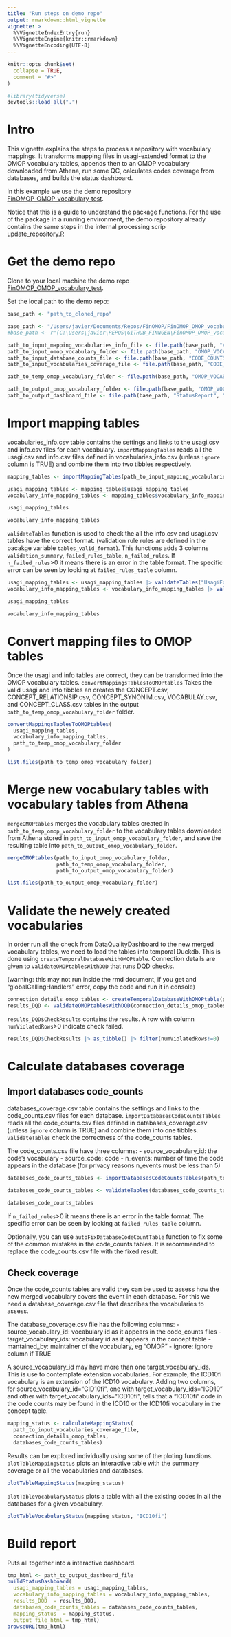 ```yaml
---
title: "Run steps on demo repo"
output: rmarkdown::html_vignette
vignette: >
  %\VignetteIndexEntry{run}
  %\VignetteEngine{knitr::rmarkdown}
  %\VignetteEncoding{UTF-8}
---
```


```r
knitr::opts_chunk$set(
  collapse = TRUE,
  comment = "#>"
)
```

```r
#library(tidyverse)
devtools::load_all(".")
```

# Intro 
This vignette explains the steps to process a repository with vocabulary mappings. 
It transforms mapping files in usagi-extended format to the OMOP vocabulary tables, appends then to an OMOP vocabulary downloaded from Athena, 
run some QC, calculates codes coverage from databases, and builds the status dashboard. 

In this example we use the demo repository [FinOMOP_OMOP_vocabulary_test](github.com/FinOMOP/FinOMOP_OMOP_vocabulary_test). 

Notice that this is a guide to understand the package functions. 
For the use of the package in a running environment, the demo repository already contains the same steps in the internal processing scrip [update_repository.R](https://github.com/FinOMOP/FinOMOP_OMOP_vocabulary_test/blob/development/SCRIPTS/R_repo_management/R_scripts/update_repository.R)


# Get the demo repo
Clone to your local machine the demo repo [FinOMOP_OMOP_vocabulary_test](github.com/FinOMOP/FinOMOP_OMOP_vocabulary_test). 

Set the local path to the demo repo:

```r
base_path <- "path_to_cloned_repo"
```

```r
base_path <- "/Users/javier/Documents/Repos/FinOMOP/FinOMOP_OMOP_vocabulary_test"
#base_path <- r"(C:\Users\javier\REPOS\GITHUB_FINNGEN\FinOMOP_OMOP_vocabulary)"
```

```r
path_to_input_mapping_vocabularies_info_file <- file.path(base_path, "VOCABULARIES", "vocabularies_info.csv")
path_to_input_omop_vocabulary_folder <- file.path(base_path, "OMOP_VOCABULARIES", "input_omop_vocabulary")
path_to_input_database_counts_file <- file.path(base_path, "CODE_COUNTS", "databases_coverage.csv")
path_to_input_vocabularies_coverage_file <- file.path(base_path, "CODE_COUNTS", "vocabularies_coverage.csv")

path_to_temp_omop_vocabulary_folder <- file.path(base_path, "OMOP_VOCABULARIES", "temp_omop_vocabulary")

path_to_output_omop_vocabulary_folder <- file.path(base_path, "OMOP_VOCABULARIES", "output_omop_vocabulary")
path_to_output_dashboard_file <- file.path(base_path, "StatusReport", "dashboard.html")
```



# Import mapping tables
vocabularies_info.csv table contains the settings and  links to the usagi.csv and info.csv files for each vocabulary.
`importMappingTables` reads all the usagi.csv and info.csv files defined in vocabularies_info.csv (unless `ignore` column is TRUE) and combine them into two tibbles respectively. 

```r
mapping_tables <- importMappingTables(path_to_input_mapping_vocabularies_info_file)

usagi_mapping_tables <- mapping_tables$usagi_mapping_tables
vocabulary_info_mapping_tables <- mapping_tables$vocabulary_info_mapping_tables
```

```r
usagi_mapping_tables
```

```r
vocabulary_info_mapping_tables
```

`validateTables` function is used to check the all the info.csv and usagi.csv tables have the correct format. 
(validation rule rules are defined in the pacakge variable `tables_valid_format`). 
This functions adds 3 columns `validation_summary`, `failed_rules_table`, `n_failed_rules`. 
If `n_failed_rules`>0 it means there is an error in the table format. The specific error can be seen by looking at `failed_rules_table` column. 

```r
usagi_mapping_tables <- usagi_mapping_tables |> validateTables("UsagiForCCR")
vocabulary_info_mapping_tables <- vocabulary_info_mapping_tables |> validateTables("VocabularyInfo")
```


```r
usagi_mapping_tables
```

```r
vocabulary_info_mapping_tables
```


# Convert mapping files to OMOP tables 

Once the usagi and info tables are correct, they can be transformed into the OMOP vocabulary tables. 
`convertMappingsTablesToOMOPtables` Takes the valid usagi and info tibbles an creates the 
CONCEPT.csv, CONCEPT_RELATIONSIP.csv, CONCEPT_SYNONIM.csv, VOCABULAY.csv, and CONCEPT_CLASS.csv tables in the output 
`path_to_temp_omop_vocabulary_folder` folder.

```r
convertMappingsTablesToOMOPtables(
  usagi_mapping_tables,
  vocabulary_info_mapping_tables,
  path_to_temp_omop_vocabulary_folder
)
```

```r
list.files(path_to_temp_omop_vocabulary_folder)
```

# Merge new vocabulary tables with vocabulary tables from Athena
`mergeOMOPtables` merges the vocabulary tables created in `path_to_temp_omop_vocabulary_folder` to the vocabulary tables downloaded from Athena
stored in `path_to_input_omop_vocabulary_folder`, and save the resulting table into `path_to_output_omop_vocabulary_folder`.


```r
mergeOMOPtables(path_to_input_omop_vocabulary_folder,
                path_to_temp_omop_vocabulary_folder,
                path_to_output_omop_vocabulary_folder)
```


```r
list.files(path_to_output_omop_vocabulary_folder)
```

# Validate the newely created vocabularies
In order run all the check from DataQualityDashboard to the new merged vocabulary tables, we need to load the tables into temporal Duckdb. 
This is done using `createTemporalDatabaseWithOMOPtable`. Connection details are given to `validateOMOPtablesWithDQD` that runs DQD checks.

(warning: this may not run inside the rmd document, if you get and "globalCallingHandlers" error, copy the code and run it in console)

```r
connection_details_omop_tables <- createTemporalDatabaseWithOMOPtable(path_to_output_omop_vocabulary_folder)
results_DQD <- validateOMOPtablesWithDQD(connection_details_omop_tables)
```

`results_DQD$CheckResults` contains the results. A row with column `numViolatedRows`>0 indicate check failed. 
```r
results_DQD$CheckResults |> as_tibble() |> filter(numViolatedRows!=0)
```

# Calculate databases coverage
## Import databases code_counts
databases_coverage.csv table contains the settings and links to the code_counts.csv files for each database.
`importDatabasesCodeCountsTables` reads all the code_counts.csv files defined in databases_coverage.csv (unless `ignore` column is TRUE) and combine them into one tibbles. 
`validateTables` check the correctness of the code_counts tables. 

The code_counts.csv file have three columns: 
- source_vocabulary_id: the code's vocabulary
- source_code: code 
- n_events: number of time the code appears in the database (for privacy reasons n_events must be less than 5)

```r
databases_code_counts_tables <- importDatabasesCodeCountsTables(path_to_input_database_counts_file)

databases_code_counts_tables <- validateTables(databases_code_counts_tables, table_type = "CodeCounts")

databases_code_counts_tables

```

If `n_failed_rules`>0 it means there is an error in the table format. The specific error can be seen by looking at `failed_rules_table` column. 

Optionally, you can use `autoFixDatabaseCodeCountTable` function to fix some of the common mistakes in the code_counts tables. It is recommended to replace the code_counts.csv file with the fixed result.  

## Check coverage 
Once the code_counts tables are valid they can be used to assess how the new merged vocabulary covers the event in each database. 
For this we need a database_coverage.csv file that describes the vocabularies to assess. 

The database_coverage.csv file has the following columns: 
- source_vocabulary_id: vocabulary id as it appears in the code_counts files 
- target_vocabulary_ids: vocabulary id as it appears in the concept table 
- mantained_by: maintainer of the vocabulary, eg "OMOP"
- ignore: ignore column if TRUE

A source_vocabulary_id may have more than one target_vocabulary_ids. This is use to contemplate extension vocabularies. 
For example, the ICD10fi vocabulary is an extension of the ICD10 vocabulary. Adding two columns, for source_vocabulary_id="CID10fi",  one with target_vocabulary_ids="ICD10" and other with target_vocabulary_ids="ICD10fi", tells that a "ICD10fi" code in the code counts may be found in the ICD10 or the ICD10fi vocabulary in the concept table.

```r
mapping_status <- calculateMappingStatus(
  path_to_input_vocabularies_coverage_file,
  connection_details_omop_tables, 
  databases_code_counts_tables)
```
Results can be explored individually using some of the ploting functions. 
`plotTableMappingStatus` plots an interactive table with the summary coverage or all the vocabularies and databases. 


```r
plotTableMappingStatus(mapping_status)
```
`plotTableVocabularyStatus` plots a table with all the existing codes in all the databases for a given vocabulary. 
```r
plotTableVocabularyStatus(mapping_status, "ICD10fi")
```

# Build report
Puts all together into a interactive dashboard. 

```r
tmp_html <- path_to_output_dashboard_file
buildStatusDashboard(
  usagi_mapping_tables = usagi_mapping_tables,
  vocabulary_info_mapping_tables = vocabulary_info_mapping_tables,
  results_DQD  = results_DQD, 
  databases_code_counts_tables = databases_code_counts_tables, 
  mapping_status  = mapping_status,
  output_file_html = tmp_html)
browseURL(tmp_html) 
```



